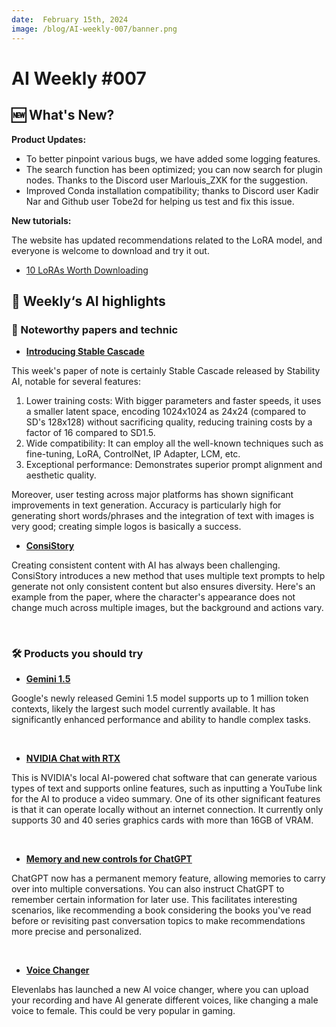 ```yaml
---
date:  February 15th, 2024
image: /blog/AI-weekly-007/banner.png
---
```


# AI Weekly #007


## 🆕 What's New?
**Product Updates:**

- To better pinpoint various bugs, we have added some logging features.
- The search function has been optimized; you can now search for plugin nodes. Thanks to the Discord user Marlouis_ZXK for the suggestion.
- Improved Conda installation compatibility; thanks to Discord user Kadir Nar and Github user Tobe2d for helping us test and fix this issue.

**New tutorials:**

The website has updated recommendations related to the LoRA model, and everyone is welcome to download and try it out.
- [10 LoRAs Worth Downloading](https://www.comflowy.com/blog/ten-lora-worth-downloading)

## 🤩  Weekly‘s AI highlights

### 📄 Noteworthy papers and technic

* [**Introducing Stable Cascade**](https://stability.ai/news/introducing-stable-cascade)

This week's paper of note is certainly Stable Cascade released by Stability AI, notable for several features:

1. Lower training costs: With bigger parameters and faster speeds, it uses a smaller latent space, encoding 1024x1024 as 24x24 (compared to SD's 128x128) without sacrificing quality, reducing training costs by a factor of 16 compared to SD1.5.
2. Wide compatibility: It can employ all the well-known techniques such as fine-tuning, LoRA, ControlNet, IP Adapter, LCM, etc.
3. Exceptional performance: Demonstrates superior prompt alignment and aesthetic quality.

Moreover, user testing across major platforms has shown significant improvements in text generation. Accuracy is particularly high for generating short words/phrases and the integration of text with images is very good; creating simple logos is basically a success.

* [**ConsiStory**](https://consistory-paper.github.io/)

Creating consistent content with AI has always been challenging. ConsiStory introduces a new method that uses multiple text prompts to help generate not only consistent content but also ensures diversity. Here's an example from the paper, where the character's appearance does not change much across multiple images, but the background and actions vary.

<br/>
<PhotoProvider>
  <PhotoView src="/blog/AI-weekly-007/001.png">
    <img src="/blog/AI-weekly-007/001.png" alt="" />
  </PhotoView>
</PhotoProvider>

### 🛠️ Products you should try

* [**Gemini 1.5**](https://blog.google/technology/ai/google-gemini-next-generation-model-february-2024/#sundar-note)

Google's newly released Gemini 1.5 model supports up to 1 million token contexts, likely the largest such model currently available. It has significantly enhanced performance and ability to handle complex tasks.

<br/>
<PhotoProvider>
  <PhotoView src="/blog/AI-weekly-007/004.png">
    <img src="/blog/AI-weekly-007/004.png" alt="" className='rounded-lg'/>
  </PhotoView>
</PhotoProvider>

* [**NVIDIA Chat with RTX**](https://www.nvidia.com/en-us/ai-on-rtx/chat-with-rtx-generative-ai/)

This is NVIDIA's local AI-powered chat software that can generate various types of text and supports online features, such as inputting a YouTube link for the AI to produce a video summary. One of its other significant features is that it can operate locally without an internet connection. It currently only supports 30 and 40 series graphics cards with more than 16GB of VRAM.

<br/>
<PhotoProvider>
  <PhotoView src="/blog/AI-weekly-007/002.png">
    <img src="/blog/AI-weekly-007/002.png" alt="" className='rounded-lg'/>
  </PhotoView>
</PhotoProvider>

* [**Memory and new controls for ChatGPT**](https://openai.com/blog/memory-and-new-controls-for-chatgpt)

ChatGPT now has a permanent memory feature, allowing memories to carry over into multiple conversations. You can also instruct ChatGPT to remember certain information for later use. This facilitates interesting scenarios, like recommending a book considering the books you've read before or revisiting past conversation topics to make recommendations more precise and personalized.

<br/>
<PhotoProvider>
  <PhotoView src="/blog/AI-weekly-007/003.png">
    <img src="/blog/AI-weekly-007/003.png" alt="" className='rounded-lg'/>
  </PhotoView>
</PhotoProvider>

* [**Voice Changer**](https://elevenlabs.io/voice-changer)

Elevenlabs has launched a new AI voice changer, where you can upload your recording and have AI generate different voices, like changing a male voice to female. This could be very popular in gaming.

<br/>
<PhotoProvider>
  <PhotoView src="/blog/AI-weekly-007/005.png">
    <img src="/blog/AI-weekly-007/005.png" alt="" className='rounded-lg'/>
  </PhotoView>
</PhotoProvider>
